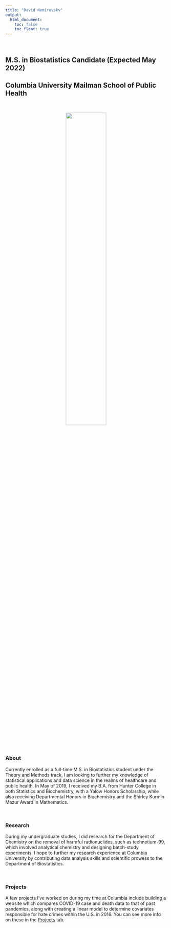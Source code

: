 ```yaml
---
title: "David Nemirovsky"
output: 
  html_document:
    toc: false
    toc_float: true
---
```


<br>

## M.S. in Biostatistics Candidate (Expected May 2022)
## Columbia University Mailman School of Public Health

<br>

<div align = "center">
![](pro_pic.png){width=50%}

<div align = "left">

<br>

### About

Currently enrolled as a full-time M.S. in Biostatistics student under the Theory and Methods track, I am looking to further my knowledge of statistical applications and data science in the realms of healthcare and public health. In May of 2019, I received my B.A. from Hunter College in both Statistics and Biochemistry, with a Yalow Honors Scholarship, while also receiving Departmental Honors in Biochemistry and the Shirley Kurmin Mazur Award in Mathematics.

<br>

### Research

During my undergraduate studies, I did research for the Department of Chemistry on the removal of harmful radionuclides, such as technetium-99, which involved analytical chemistry and designing batch-study experiments. I hope to further my research experience at Columbia University by contributing data analysis skills and scientific prowess to the Department of Biostatistics.

<br>

### Projects

A few projects I've worked on during my time at Columbia include building a website which compares COVID-19 case and death data to that of past pandemics, along with creating a linear model to determine covariates responsible for hate crimes within the U.S. in 2016. You can see more info on these in the [Projects](https://david-nemirovsky.github.io/projects.html) tab.